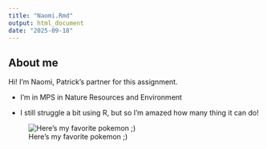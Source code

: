 ```yaml
---
title: "Naomi.Rmd"
output: html_document
date: "2025-09-18"
---
```


## About me

Hi! I'm Naomi, Patrick's partner for this assignment.

-   I'm in MPS in Nature Resources and Environment

-   I still struggle a bit using R, but so I'm amazed how many thing it can do!

![Here's my favorite pokemon ;)](https://www.pokemon.com/static-assets/content-assets/cms2/img/pokedex/full/527.png)
